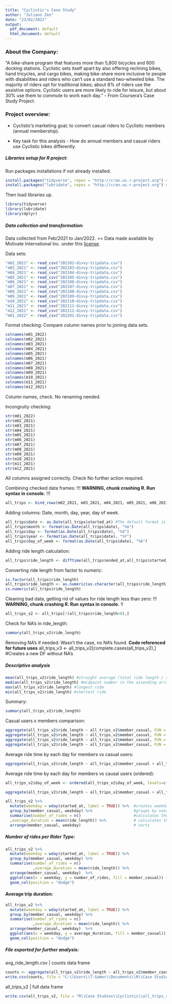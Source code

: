---
title: "Cyclistic's Case Study"
author: "Juliano Zen"
date: "23/02/2022"
output:
  pdf_document: default
  html_document: default
---

### About the Company:
"A bike-share program that features more than 5,800 bicycles and 600 docking stations. 
Cyclistic sets itself apart by also offering reclining bikes, hand tricycles, and cargo bikes, making bike-share more inclusive to people with disabilities and riders who can’t use a standard two-wheeled bike. 
The majority of riders opt for traditional bikes; about 8% of riders use the assistive options. Cyclistic users are more likely to ride for leisure, but about 30% use them to commute to work each day." - From Coursera's Case Study Project.


### Project overview:

* Cyclistic's marketing goal; to convert casual riders to Cyclistic members (annual membership).

* Key task for this analysis - How do annual members and casual riders use Cyclistic bikes
differently.


##### Libraries setup for R project:

Run packages installations if not already installed.

```{R Packages, include=FALSE}
install.packages("tidyverse", repos = "http://cran.us.r-project.org") #helps wrangle data
install.packages("lubridate", repos = "http://cran.us.r-project.org") #helps wrangle date attributes
```

Then load libraries up.

```{R Libraries}
library(tidyverse)
library(lubridate)
library(dplyr)
```

##### Data collection and transformation:

Data collected from Feb/2021 to Jan/2022. == Data made available by Motivate International Inc. under this [license](https://ride.divvybikes.com/data-license-agreement).

Data sets:

```{R Datasets}
"m02_2021" <- read_csv("202102-divvy-tripdata.csv")
"m03_2021" <- read_csv("202103-divvy-tripdata.csv")
"m04_2021" <- read_csv("202104-divvy-tripdata.csv")
"m05_2021" <- read_csv("202105-divvy-tripdata.csv")
"m06_2021" <- read_csv("202106-divvy-tripdata.csv")
"m07_2021" <- read_csv("202107-divvy-tripdata.csv")
"m08_2021" <- read_csv("202108-divvy-tripdata.csv")
"m09_2021" <- read_csv("202109-divvy-tripdata.csv")
"m10_2021" <- read_csv("202110-divvy-tripdata.csv")
"m11_2021" <- read_csv("202111-divvy-tripdata.csv")
"m12_2021" <- read_csv("202112-divvy-tripdata.csv")
"m01_2022" <- read_csv("202201-divvy-tripdata.csv")
```

Format checking: Compare column names prior to joining data sets.

```{R Collumn consistency comparison}
colnames(m01_2022)
colnames(m02_2021)
colnames(m03_2021)
colnames(m04_2021)
colnames(m05_2021)
colnames(m06_2021)
colnames(m07_2021)
colnames(m08_2021)
colnames(m09_2021)
colnames(m10_2021)
colnames(m11_2021)
colnames(m12_2021)
```

Column names, check.
No renaming needed.

Incongruity checking:

```{R}
str(m01_2022)
str(m02_2021)
str(m03_2021)
str(m04_2021)
str(m05_2021)
str(m06_2021)
str(m07_2021)
str(m08_2021)
str(m09_2021)
str(m10_2021)
str(m11_2021)
str(m12_2021)
```
All columns assigned correctly. Check
No further action required.

Combining checked data frames: !!! **WARNING, chunk crashing R. Run syntax in console.** !!!

```{r Combining data}
all_trips <- bind_rows(m02_2021, m03_2021, m04_2021, m05_2021, m06_2021, m07_2021, m08_2021, m09_2021, m10_2021, m11_2021, m12_2021, m01_2022)
```


Adding columns: Date, month, day, year, day of week.

```{r, Dates}
all_trips$date <- as.Date(all_trips$started_at) #The default format is yyyy-mm-dd
all_trips$month <- format(as.Date(all_trips$date), "%m")
all_trips$day <- format(as.Date(all_trips$date), "%d")
all_trips$year <- format(as.Date(all_trips$date), "%Y")
all_trips$day_of_week <- format(as.Date(all_trips$date), "%A")
```

Adding ride length calculation:

```{r Ride Length}
all_trips$ride_length <- difftime(all_trips$ended_at,all_trips$started_at)
```

Converting ride length from factor to numeric:

```{r}
is.factor(all_trips$ride_length)
all_trips$ride_length <- as.numeric(as.character(all_trips$ride_length))
is.numeric(all_trips$ride_length)
```

Cleaning bad data, getting rid of values for ride length less than zero: !!! **WARNING, chunk crashing R. Run syntax in console.** !!

```{r}
all_trips_v2 <- all_trips[!(all_trips$ride_length<0),]
```

Check for NA's in ride_length:

```{r}
summary(all_trips_v2$ride_length)
```

Removing NA's if needed: Wasn't the case, no NA's found. 
**Code referenced for future uses**
all_trips_v3 <- all_trips_v2[complete.cases(all_trips_v2),] #Creates a new DF without NA's


##### Descriptive analysis 

```{r}
mean(all_trips_v2$ride_length) #straight average (total ride length / rides)
median(all_trips_v2$ride_length) #midpoint number in the ascending array of ride lengths
max(all_trips_v2$ride_length) #longest ride
min(all_trips_v2$ride_length) #shortest ride
```

Summary:

```{r}
summary(all_trips_v2$ride_length)
```

Casual users x members comparison:

```{r}
aggregate(all_trips_v2$ride_length ~ all_trips_v2$member_casual, FUN = mean)
aggregate(all_trips_v2$ride_length ~ all_trips_v2$member_casual, FUN = median)
aggregate(all_trips_v2$ride_length ~ all_trips_v2$member_casual, FUN = max)
aggregate(all_trips_v2$ride_length ~ all_trips_v2$member_casual, FUN = min)
```

Average ride time by each day for members vs casual users:

```{r}
aggregate(all_trips_v2$ride_length ~ all_trips_v2$member_casual + all_trips_v2$day_of_week, FUN = mean)
```

Average ride time by each day for members vs causal users (ordered):

```{r}
all_trips_v2$day_of_week <- ordered(all_trips_v2$day_of_week, levels=c("domingo", "segunda-feira", "terça-feira", "quarta-feira", "quinta-feira", "qexta-feira", "sábado"))
```

```{r}
aggregate(all_trips_v2$ride_length ~ all_trips_v2$member_casual + all_trips_v2$day_of_week, FUN = mean)
```


```{r}
all_trips_v2 %>% 
  mutate(weekday = wday(started_at, label = TRUE)) %>%  #creates weekday field using wday()
  group_by(member_casual, weekday) %>%                  #groups by usertype and weekday
  summarise(number_of_rides = n()                       #calculates the number of rides and average duration 
  ,average_duration = mean(ride_length)) %>%            # calculates the average duration
  arrange(member_casual, weekday)                       # sorts
```

##### Number of rides per Rider Type:

```{r}
all_trips_v2 %>% 
  mutate(weekday = wday(started_at, label = TRUE)) %>% 
  group_by(member_casual, weekday) %>% 
  summarise(number_of_rides = n()
            ,average_duration = mean(ride_length)) %>% 
  arrange(member_casual, weekday)  %>% 
  ggplot(aes(x = weekday, y = number_of_rides, fill = member_casual)) +
  geom_col(position = "dodge")
```

#### Average trip duration:

```{r}
all_trips_v2 %>% 
  mutate(weekday = wday(started_at, label = TRUE)) %>% 
  group_by(member_casual, weekday) %>% 
  summarise(number_of_rides = n()
            ,average_duration = mean(ride_length)) %>% 
  arrange(member_casual, weekday)  %>% 
  ggplot(aes(x = weekday, y = average_duration, fill = member_casual)) +
  geom_col(position = "dodge")
```

##### File exported for further analysis: 

avg_ride_length.csv | counts data frame

```{r, include=FALSE }
counts <- aggregate(all_trips_v2$ride_length ~ all_trips_v2$member_casual + all_trips_v2$day_of_week, FUN = mean)
write.csv(counts, file = "C:\\Users\\T-Gamer\\Documents\\R\\Case Studies\\Cyclistic\\avg_ride_length.csv")
```

all_trips_v2 | full data frame

```{r, include=FALSE }
write.csv(all_trips_v2, file = "R\\Case Studies\\Cyclistic\\all_trips_v2.csv")
```
